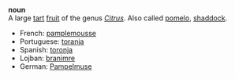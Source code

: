 '''noun'''<br>
A large [[tart]] [[fruit]] of the genus ''[[Citrus]]''. Also called [[pomelo]], [[shaddock]].

*French: [[pamplemousse]]
*Portuguese: [[toranja]]
*Spanish: [[toronja]]
*Lojban: [[branimre]]
*German: [[Pampelmuse]]